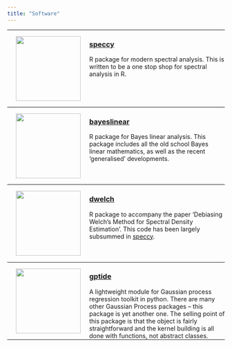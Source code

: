 ```yaml
---
title: "Software"
---
```


---

<img align="left" width="150" height="150" hspace="20" src="speccy.jpg">

### [speccy](https://github.com/astfalckl/speccy)

<div style="height:105px;"> R package for modern spectral analysis. This is written to be a one stop shop for spectral analysis in R. </div>

---

<img align="left" width="150" height="150" hspace="20" src="bayeslinear.jpg">

### [bayeslinear](https://github.com/astfalckl/bayeslinear)

<div style="height:105px;"> R package for Bayes linear analysis. This package includes all the old school Bayes linear mathematics, as well as the recent 'generalised' developments. </div>

---

<img align="left" width="150" height="150" hspace="20" src="dwelch.jpg">

### [dwelch](https://github.com/astfalckl/dwelch)

<div style="height:105px;"> R package to accompany the paper 'Debiasing Welch's Method for Spectral Density Estimation'. This code has been largely subsummed in [speccy](https://github.com/astfalckl/speccy). </div>

---

<img align="left" width="150" height="150" hspace="20" src="gptide.jpeg">

### [gptide](https://github.com/TIDE-ITRH/gptide)

<div style="height:105px;"> A lightweight module for Gaussian process regression toolkit in python. There are many other Gaussian Process packages -- this package is yet another one. The selling point of this package is that the object is fairly straightforward and the kernel building is all done with functions, not abstract classes. </div>

---